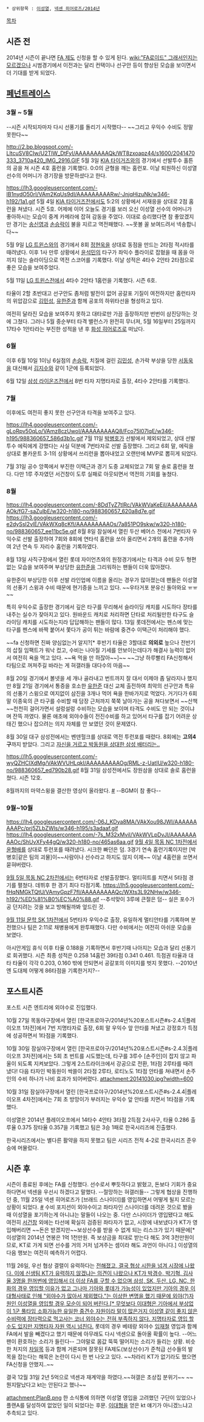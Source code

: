  * 상위항목 : [[이성열]], [[넥센 히어로즈/2014년]]

[[목차]]
== 시즌 전 ==
2014년 시즌이 끝나면 [[FA 제도]] 신청을 할 수 있게 된다. [[wiki:"FA로이드" 그래서인지는 모르겠으나]] 시범경기에서 이전과는 달리 컨택이나 선구안 등이 향상된 모습을 보이면서 더 기대를 받게 되었다.

== [[페넌트레이스]] ==
=== 3월 ~ 5월 ===
--시즌 시작되자마자 다시 선풍기를 돌리기 시작했다-- ~~그리고 우익수 수비도 정말 못한다~~

http://2.bp.blogspot.com/-LltcuSV8CIw/U2TlW_DtFyI/AAAAAAAAAQk/WT8zxoapz44/s1600/2041470333_3710a420_IMG_2916.GIF
5월 3일 [[KIA 타이거즈]]와의 경기에서 선발투수 홀튼의 공을 쳐 시즌 4호 홈런을 기록했다. 0:0의 균형을 깨는 홈런포. 이날 퇴원하신 이성열 선수의 어머니가 경기장을 방문하셨다고 한다.

https://lh3.googleusercontent.com/-IB1nydO50rI/VAm2KqUs9dI/AAAAAAAAARw/-JnjqHizuNk/w346-h192/1a1.gif
5월 4일 [[KIA 타이거즈]]전에서도 5:2의 상황에서 서재응을 상대로 2점 홈런을 쳐냈다. 시즌 5호. 어제에 이어 오늘도 경기를 보러 오신 이성열 선수의 어머니가 좋아하시는 모습이 중계 카메라에 잡혀 감동을 주었다. 이대로 승리했다면 참 좋았겠지만 경기는 [[송신영]]과 [[손승락]]이 불을 지르고 역전패했다. ~~못볼 꼴 보여드려서 넥송합니다~~

5월 9일 [[LG 트윈스]]와의 경기에서 8회 [[정현욱]]을 상대로 동점을 만드는 2타점 적시타를 때려냈다. 이후 1사 만루 상황에서 [[윤석민(타자)|윤석민]]의 타구가 좌익수 플라이로 잡혔을 때 몸을 아끼지 않는 슬라이딩으로 역전 스코어를 기록했다.
이날 성적은 4타수 2안타 2타점으로 좋은 모습을 보여주었다.

5월 11일 [[LG 트윈스]]전에서 4타수 2안타 1홈런을 기록했다. 시즌 6호.

타율이 2할 초반대고 선구안도 좀처럼 발전이 없어 공갈포 기질이 여전하지만 홈런타자의 위압감으로 [[김민성]], [[유한준]]과 함께 공포의 하위타선을 형성하고 있다.

여전히 달라진 모습을 보여주지 못하고 대타로만 가끔 출장하지만 번번이 삼진당하는 것에 그쳤다.
그러나 5월 중순부터 타격 밸런스가 완전히 무너져, 5월 16일부터 25일까지 17타수 1안타라는 부진한 성적을 낸 후 [[화성 히어로즈]]로 떠났다.

=== 6월 ===
이후 6월 10일 1이닝 6실점의 [[손승락]], 치질에 걸린 [[김민성]], 손가락 부상을 당한 [[서동욱]]을 대신해서 [[김지수(야구선수)|김지수]]와 같이 1군에 등록되었다.

6월 12일 [[삼성 라이온즈]]전에서 8번 타자 지명타자로 출장, 4타수 2안타를 기록했다.

=== 7월 ===
이후에도 여전히 좋지 못한 선구안과 타격을 보여주고 있다.

https://lh4.googleusercontent.com/-gLoRpv50qLo/VAmz8czUwoI/AAAAAAAAAQ8/Fco75I07IqE/w346-h195/988360657_586d3b1c.gif
7월 11일 [[박병호]]가 선발에서 제외되었고, 상대 선발투수 에릭에게 강했다는 사실 덕분에 7번타자로 선발 출장했다. 그리고 6회 말, 에릭을 상대로 볼카운트 3-1의 상황에서 쓰리런을 뽑아내었고 오랜만에 MVP로 뽑히게 되었다.

7월 31일 공수 앙쪽에서 부진한 이택근과 경기 도중 교체되었고 7회 말 솔로 홈런을 쳤다. 다만 1루 주자였던 서건창이 도루 실패로 아웃되면서 역전의 기회를 놓쳤다.

=== 8월 ===
https://lh4.googleusercontent.com/-8DdTyZ7tlRc/VAkWVaKeEiI/AAAAAAAAAOk/fG7-saZulbE/w320-h180-no/988360657_620a8d7e.gif
https://lh3.googleusercontent.com/-e2dySsI2vlE/VAkWXq8cKfI/AAAAAAAAAOs/7a851PO9skw/w320-h180-no/988360657_ee11bc5e.gif
8월 8일 잠실에서 열린 두산 베어스 전에서 7번타자 우익수로 선발 출장하여 7회와 8회에 연타석 홈런을 쏘아 올리면서 2개의 홈런을 추가하여 2년 연속 두 자리수 홈런을 기록하였다.

8월 13일 사직구장에서 열린 롯데 자이언츠와의 원정경기에서는 타격과 수비 모두 형편없는 모습을 보여주며 부상당한 [[유한준]]을 그리워하는 팬들이 더욱 많아졌다. 

유한준이 부상당한 이후 선발 라인업에 이름을 올리는 경우가 많아졌는데 팬들은 이성열의 선풍기 스윙과 수비 때문에 현기증을 느끼고 있다. ~~우타거포 분유신 돌아와요 ㅠㅠ~~

특히 우익수로 출장한 경기에서 깊은 타구를 무리해서 슬라이딩 캐치를 시도하다 장타를 내주는 실수가 잦아지고 있다. 원바운드 캐치로 처리하면 단타로 처리될만한 타구도 슬라이딩 캐치를 시도하는지라 답답해하는 팬들이 많다. 13일 롯데전에서는 펜스에 맞는 타구를 펜스에 바짝 붙어서 쫓다가 공이 튀는 바람에 중견수 이택근이 처리해야 했다.

~~fa 신청하면 진짜 양심없는거 알지?[* 후반기 타율은 3할대로 '''의외로''' 높으나 전반기의 삽질 임팩트가 워낙 컸고, 수비는 나아질 기세를 안보이는데다가 해결사 능력이 없어서 여전히 욕을 먹고 있다. ~~욕 먹을 만 하잖아~~]~~ ~~그냥 하루빨리 FA신청해서 타팀으로 꺼져주길 바라는 게 혀갤러들 대다수의 마음~~

8월 20일 경기에서 볼넷을 세 개나 골라내고 번트까지 잘 대서 이제야 좀 달라지나 했지만 8월 21일 경기에서 통증을 호소한 [[유한준]] 대신 교체 출전하여 최악의 선구안과 특유의 선풍기 스윙으로 여지없이 삼진을 3개나 먹어 욕을 한바가지로 먹었다. 거기다가 6회말 이종욱의 큰 타구를 수비할 때 담장 근처까지 쭉쭉 날아가는 공을 쳐다보면서 ~~산책~~천천히 걸어가면서 설렁설렁 수비하는 모습을 보이며 타격도 수비도 안 되는 것이냐며 잔뜩 까였다. 물론 애초에 외야수들이 전진수비를 하고 있어서 타구를 잡기 어려운 상태긴 했으나 잡으려는 의지 자체를 안 보였던 것이 문제였다.

8월 30일 대구 삼성전에서는 벤덴헐크를 상대로 역전 투런포를 때렸다. 8회에는 '''고의4구'''까지 받았다. 그리고 [[넥센 히어로즈/2014년/8월#s-12.1|자신을 거르고 박동원을 상대한 삼성 배터리는..]]

https://lh5.googleusercontent.com/-wyQZHCIXdMg/VAkWVUHLqkI/AAAAAAAAAOg/RML-z-UatIU/w320-h180-no/988360657_ed790b28.gif
8월 31일 삼성전에서도 장원삼을 상대로 솔로 홈런을 쳤다. 시즌 12호.

8월까지의 마약스윙을 결산한 영상이 올라왔다. [http://job.dcinside.com/board/view/?id=sh&no=3882458&page=1&search_pos=-3867534&s_type=search_all&s_keyword=%EC%9D%B4%EC%84%B1%EC%97%B4 #] --BGM이 참 좋다--

=== 9월~10월 ===
https://lh4.googleusercontent.com/-06J_KDya8MA/VAkXou98JWI/AAAAAAAAAPc/prj5ZLbZWls/w346-h195/s3adaaf.gif
https://lh4.googleusercontent.com/-7s_M32xMviI/VAkWVLpDvJI/AAAAAAAAAOc/ShUvXFy44gQ/w320-h180-no/465as6aa.gif
[[넥센 히어로즈/2014년/9~10월#s-2.1|9월 4일 목동 NC 1차전]]에서 [[윤형배]]를 상대로 투런포를 때려냈다. 시크한 빠던은 덤. 3경기 연속 홈런기록이지만 [박병호|같은 팀의 괴물]이~~사람이나 선수라고 하지도 않지 이제~~ 이날 4홈런을 쏘면서 묻혀버렸다.

[[넥센 히어로즈/2014년/9~10월#s-2.2|9월 5일 목동 NC 2차전]]에서는 6번타자로 선발출장했다. 멀티히트를 치면서 5타점 경기를 펼쳤다. 데뷔후 한 경기 최다 타점기록. 
https://lh5.googleusercontent.com/-fHqNMGkTQtU/VAmyGpzF7fI/AAAAAAAAAQc/WXts3L92NHw/w346-h192/%ED%81%B0%EC%A0%88.gif --추석맞이 3루에 큰절은 덤-- 실은 포수가 공 던지려는 것을 보고 방해될까봐 엎드린 것.

[[넥센 히어로즈/2014년/9~10월#s-5.1|9월 11일 문학 SK 1차전]]에서 5번타자 우익수로 출장, 유일하게 멀티안타를 기록하며 분전했으나 팀은 2:11로 채병용에게 완투패했다. 다만 수비에서는 여전히 아쉬운 모습을 보였다.

아시안게임 휴식 이후 타율 0.188을 기록하면서 후반기때 나아지는 모습과 달리 선풍기로 회귀했다. 시즌 최종 성적은 0.258 14홈런 39타점 0.341 0.461. 득점권 타율과 대타 타율이 각각 0.203, 0.160 밖에 안되면서 공갈포의 이미지를 벗지 못했다. --2010년엔 도대체 어떻게 86타점을 기록한거지?--

== 포스트시즌 ==
포스트 시즌 엔트리에 외야수로 진입했다.

10월 27일 목동야구장에서 열린 [한국프로야구/2014년%20포스트시즌#s-2.4.1|플레이오프 1차전]에서 7번 지명타자로 출장, 6회 말 우익수 앞 안타를 쳐냈고 강정호가 득점에 성공하면서 1타점을 기록했다.

10월 30일 잠실야구장에서 열린 [한국프로야구/2014년%20포스트시즌#s-2.4.3|플레이오프 3차전]에서는 5회 초 번트를 시도했는데, 타구를 3루수 [손주인]이 잡지 않고 파울이 되도록 지켜보았다. 그렇게 2스트라이크에서 강공으로 전환, 1타점 2루타를 때려냈다! 다음 타자인 박동원이 싹쓸이 2타점 2루타, 로티노도 1타점 안타를 쳐내면서 손주인의 수비 하나가 나비 효과가 되어버렸다.
attachment:20141030.jpg?width=600

10월 31일 잠실야구장에서 열린 [한국프로야구/2014년%20포스트시즌#s-2.4.4|플레이오프 4차전]에서는 7회 초 방망이가 부러지는 우익수 앞 안타를 치면서 1타점을 기록했다.

이성열은 2014년 플레이오프에서 14타수 4안타 3타점 2득점 2사사구, 타율 0.286 출루율 0.375 장타율 0.357을 기록했고 팀은 3승 1패로 한국시리즈에 진출했다.

한국시리즈에서는 별다른 활약을 하지 못했고 팀은 시리즈 전적 4-2로 한국시리즈 준우승에 머물렀다.

== 시즌 후 ==
시즌이 종료된 후에는 FA를 신청했다. 선수로서 뿌듯하다고 밝혔고, 돈보다 기회가 중요하다면서 넥센을 우선시 하겠다고 말했다. --절망하는 혀갤러들--
그렇게 협상을 진행하던 중, 11월 25일 넥센 히어로즈가 [브래드 스나이더]를 영입하면서 어떻게 될지 모르는 상황이 되었다. [http://sports.news.naver.com/sports/index.nhn?category=kbo&ctg=news&mod=read&office_id=108&article_id=0002361427 #] 수비 포지션이 외야수이고 좌타자인 스나이더를 데려온 것으로 봤을 때 이성열을 포기하는게 아니냐는 말들이 나오는 중. 다만 스나이더가 영입됐다고 해도 여전히 [[서건창]] 외에는 타선에 확실히 검증된 좌타자가 없고, 시장에 내보냈다가 KT가 영입해버리면 ~~돈은 받겠지만~~보상선수를 받을 수 없게 되는 리스크가 있기 때문에[* 이성열의 2014년 연봉은 1억 1천만원. 즉 보상금을 최대로 받는다 해도 3억 3천만원이므로, KT로 가게 되면 선수를 거의 거저 넘겨주는 셈이라 해도 과언이 아니다.]  이성열의 다음 행보는 여전히 예측하기 어렵다. 

11월 26일, 우선 협상 결렬이 유력하다는 [http://sports.news.nate.com/view/20141126n05158?mid=s0100|소식]이 전해졌고, 결국 협상 시한을 넘겨 시장에 나왔다. 이에 신생팀 KT가 유력하지 않겠냐는 의견이 나왔으나 KT가 박경수, 박기혁, 김사율 3명을 한꺼번에 영입해서 더 이상 FA를 구할 수 없으며 삼성, SK, 두산, LG, NC, 한화의 경우 영입할 이유가 없고 그나마 기아와 롯데가 가능성이 있었지만 기아의 경우 [[이대형]]사태로 인해 "외야수가 많아서 제외했다."는 이상한 변명을 했기 때문에 외야(?)자원인 이성열을 영입할 경우 [[모순]]이 되어 버린다.[* 무엇보다 이대형은 기아에서 부상없이 1군 풀타임 소화가능한 유일한 중견수 자원이라 말이 많은거지 이성열 같이 좋지 않은 수비력에 장타력으로 먹고사는 코너 외야수는 전혀 부족하지 않다. 지명타자로 영입 할 수도 있지만 지명타자 자원 역시 넘친다.] 롯데의 경우 베테랑 외야수 [[임재철]] 영입과 함께 FA에서 발을 빼겠다고 했기 때문에 아무래도 다시 넥센으로 돌아올 확률이 높다. --어느 팬이 환호하는 소리가 들린다-- 그야말로 몸값 뚝뚝 떨어지는 소리가 들리는 상황. 비슷한 처지의 [[차일목]] 등과 함께 거론되며 잘못된 FA제도(보상선수)가 준척급 선수들의 발목을 잡는다는 해묵은 논란이 다시 한 번 나오고 있다. ~~차라리 KT가 없기라도 했으면 FA신청을 안했지..~~

결국 12월 31일 2년 5억으로 넥센과 재계약을 하였다.~~혀갤은 초상집 분위기~~ ~~뭔지랄났다고 kt는 안된다고 했나~~

attachment:PlanB.png
한 소식통에 의하면 이성열 영입을 고려했던 구단이 있었으나 플랜A를 달성하여 없었던 일이 되었다는 후문.
[[이대형]]을 얻은 kt 얘기가 아니겠느냐고 추측되고 있다.

